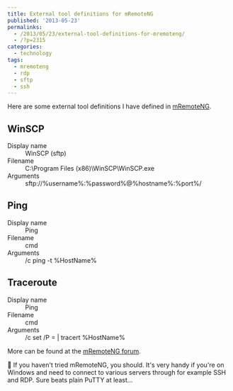 ---
title: External tool definitions for mRemoteNG
published: '2013-05-23'
permalinks:
  - /2013/05/23/external-tool-definitions-for-mremoteng/
  - /?p=2315
categories:
  - technology
tags:
  - mremoteng
  - rdp
  - sftp
  - ssh
---

Here are some external tool definitions I have defined in [mRemoteNG](http://www.mremoteng.org).

## WinSCP

<dl>
  <dt>Display name</dt>
  <dd>WinSCP (sftp)</dd>
  <dt>Filename</dt>
  <dd>C:\Program Files (x86)\WinSCP\WinSCP.exe</dd>
  <dt>Arguments</dt>
  <dd>sftp://%username%:%password%@%hostname%:%port%/</dd>
</dl>

## Ping

<dl>
  <dt>Display name</dt>
  <dd>Ping</dd>
  <dt>Filename</dt>
  <dd>cmd</dd>
  <dt>Arguments</dt>
  <dd>/c ping -t %HostName%</dd>
</dl>

## Traceroute

<dl>
  <dt>Display name</dt>
  <dd>Ping</dd>
  <dt>Filename</dt>
  <dd>cmd</dd>
  <dt>Arguments</dt>
  <dd>/c set /P = | tracert %HostName%</dd>
</dl>

More can be found at the [mRemoteNG forum](http://forum.mremoteng.org/viewtopic.php?f=3&t=82).

<Note>
  📝 If you haven't tried mRemoteNG, you should. It's very handy if you're on
  Windows and need to connect to various servers through for example SSH and
  RDP. Sure beats plain PuTTY at least...
</Note>
